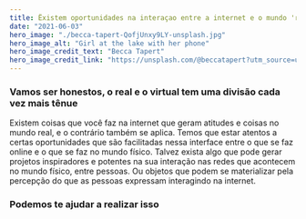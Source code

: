 ```yaml
---
title: Ëxistem oportunidades na interaçao entre a internet e o mundo 'real'"
date: "2021-06-03"
hero_image: "./becca-tapert-QofjUnxy9LY-unsplash.jpg"
hero_image_alt: "Girl at the lake with her phone"
hero_image_credit_text: "Becca Tapert"
hero_image_credit_link: "https://unsplash.com/@beccatapert?utm_source=unsplash&utm_medium=referral&utm_content=creditCopyText"
---
```


### Vamos ser honestos, o real e o virtual tem uma divisão cada vez mais tênue

Existem coisas que você faz na internet que geram atitudes e coisas no mundo real, e o contrário também se aplica. Temos que estar atentos a certas oportunidades que são facilitadas nessa interface entre o que se faz online e o que se faz no mundo físico.
Talvez exista algo que pode gerar projetos inspiradores e potentes na sua interação nas redes que acontecem no mundo físico, entre pessoas. Ou objetos que podem se materializar pela percepção do que as pessoas expressam interagindo na internet.

### Podemos te ajudar a realizar isso